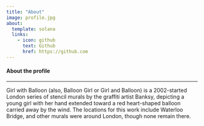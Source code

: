 ```yaml
---
title: "About"
image: profile.jpg
about:
  template: solana
  links:
    - icon: github
      text: Github
      href: https://github.com
---
```


#### About the profile

------------------------------------------------------------------------

Girl with Balloon (also, Balloon Girl or Girl and Balloon) is a 2002-started London series of stencil murals by the graffiti artist Banksy, depicting a young girl with her hand extended toward a red heart-shaped balloon carried away by the wind. The locations for this work include Waterloo Bridge, and other murals were around London, though none remain there. 
